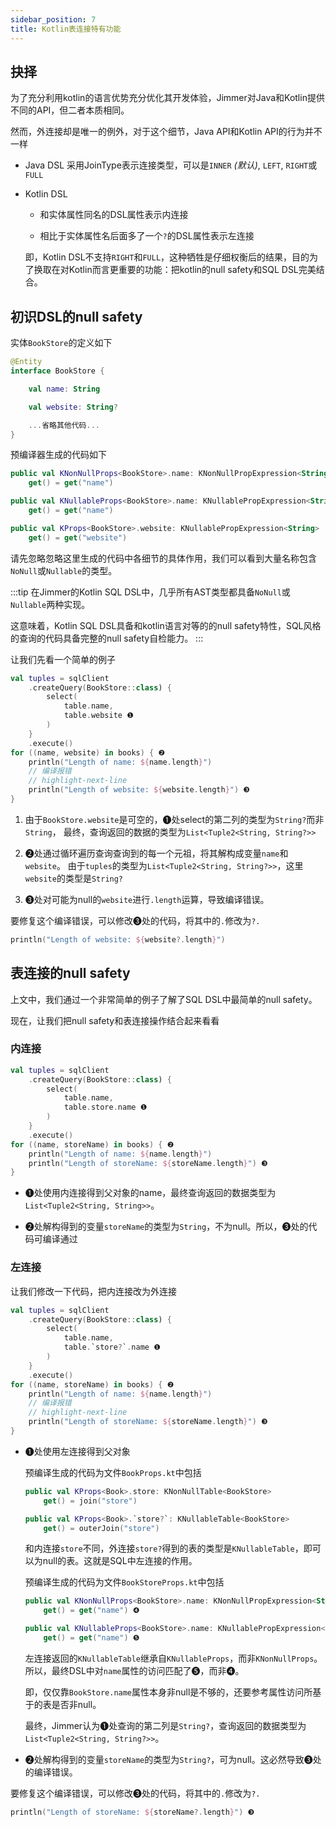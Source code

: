 ```yaml
---
sidebar_position: 7
title: Kotlin表连接特有功能
---
```


## 抉择

为了充分利用kotlin的语言优势充分优化其开发体验，Jimmer对Java和Kotlin提供不同的API，但二者本质相同。

然而，外连接却是唯一的例外，对于这个细节，Java API和Kotlin API的行为并不一样

-   Java DSL
    采用JoinType表示连接类型，可以是`INNER` *(默认)*, `LEFT`, `RIGHT`或`FULL`

-   Kotlin DSL

    -   和实体属性同名的DSL属性表示内连接

    -   相比于实体属性名后面多了一个`?`的DSL属性表示左连接

    即，Kotlin DSL不支持`RIGHT`和`FULL`，这种牺牲是仔细权衡后的结果，目的为了换取在对Kotlin而言更重要的功能：把kotlin的null safety和SQL DSL完美结合。

## 初识DSL的null safety

实体`BookStore`的定义如下

```kotlin
@Entity
interface BookStore {

    val name: String

    val website: String?

    ...省略其他代码...
}
```

预编译器生成的代码如下

```kotlin
public val KNonNullProps<BookStore>.name: KNonNullPropExpression<String>
    get() = get("name")

public val KNullableProps<BookStore>.name: KNullablePropExpression<String>
    get() = get("name")

public val KProps<BookStore>.website: KNullablePropExpression<String>
    get() = get("website")
```

请先忽略忽略这里生成的代码中各细节的具体作用，我们可以看到大量名称包含`NoNull`或`Nullable`的类型。

:::tip
在Jimmer的Kotlin SQL DSL中，几乎所有AST类型都具备`NoNull`或`Nullable`两种实现。

这意味着，Kotlin SQL DSL具备和kotlin语言对等的的null safety特性，SQL风格的查询的代码具备完整的null safety自检能力。
:::

让我们先看一个简单的例子

```kotlin
val tuples = sqlClient
    .createQuery(BookStore::class) {
        select(
            table.name,
            table.website ❶
        )
    }
    .execute()
for ((name, website) in books) { ❷
    println("Length of name: ${name.length}")
    // 编译报错
    // highlight-next-line
    println("Length of website: ${website.length}") ❸
}
```

1.  由于`BookStore.website`是可空的，❶处select的第二列的类型为`String?`而非`String`，
    最终，查询返回的数据的类型为`List<Tuple2<String, String?>>`

2.  ❷处通过循环遍历查询查询到的每一个元祖，将其解构成变量`name`和`website`。
    由于`tuples`的类型为`List<Tuple2<String, String?>>`，这里`website`的类型是`String?`

3.  ❸处对可能为null的`website`进行`.length`运算，导致编译错误。

要修复这个编译错误，可以修改❸处的代码，将其中的`.`修改为`?.`

```kotlin
println("Length of website: ${website?.length}")
```

## 表连接的null safety

上文中，我们通过一个非常简单的例子了解了SQL DSL中最简单的null safety。

现在，让我们把null safety和表连接操作结合起来看看

### 内连接

```kotlin
val tuples = sqlClient
    .createQuery(BookStore::class) {
        select(
            table.name,
            table.store.name ❶
        )
    }
    .execute()
for ((name, storeName) in books) { ❷
    println("Length of name: ${name.length}")
    println("Length of storeName: ${storeName.length}") ❸
}
```

-   ❶处使用内连接得到父对象的name，最终查询返回的数据类型为`List<Tuple2<String, String>>`。

-   ❷处解构得到的变量`storeName`的类型为`String`，不为null。所以，❸处的代码可编译通过

### 左连接

让我们修改一下代码，把内连接改为外连接

```kotlin
val tuples = sqlClient
    .createQuery(BookStore::class) {
        select(
            table.name,
            table.`store?`.name ❶
        )
    }
    .execute()
for ((name, storeName) in books) { ❷
    println("Length of name: ${name.length}")
    // 编译报错
    // highlight-next-line
    println("Length of storeName: ${storeName.length}") ❸
}
```

-   ❶处使用左连接得到父对象

    预编译生成的代码为文件`BookProps.kt`中包括

    ```kotlin
    public val KProps<Book>.store: KNonNullTable<BookStore>
        get() = join("store")

    public val KProps<Book>.`store?`: KNullableTable<BookStore>
        get() = outerJoin("store")
    ```

    和内连接`store`不同，外连接`store?`得到的表的类型是`KNullableTable`，即可以为null的表。这就是SQL中左连接的作用。

    预编译生成的代码为文件`BookStoreProps.kt`中包括

    ```kotlin
    public val KNonNullProps<BookStore>.name: KNonNullPropExpression<String>
        get() = get("name") ❹

    public val KNullableProps<BookStore>.name: KNullablePropExpression<String>
        get() = get("name") ❺
    ```

    左连接返回的`KNullableTable`继承自`KNullableProps`，而非`KNonNullProps`。
    所以，最终DSL中对`name`属性的访问匹配了❺，而非❹。
    
    即，仅仅靠`BookStore.name`属性本身非null是不够的，还要参考属性访问所基于的表是否非null。

    最终，Jimmer认为❶处查询的第二列是`String?`，查询返回的数据类型为`List<Tuple2<String, String?>>`。

-   ❷处解构得到的变量`storeName`的类型为`String?`，可为null。这必然导致❸处的编译错误。

要修复这个编译错误，可以修改❸处的代码，将其中的`.`修改为`?.`

```kotlin
println("Length of storeName: ${storeName?.length}") ❸
```